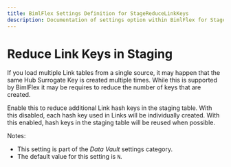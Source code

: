 ```yaml
---
title: BimlFlex Settings Definition for StageReduceLinkKeys
description: Documentation of settings option within BimlFlex for StageReduceLinkKeys
---
```

<head>
  <meta name="varigenceProduct" content="BimlFlex"></meta>
  <meta name="varigenceArticleType" content="Reference"></meta>
</head>

# Reduce Link Keys in Staging

If you load multiple Link tables from a single source, it may happen that the same Hub Surrogate Key is created multiple times. While this is supported by BimlFlex it may be requires to reduce the number of keys that are created.

Enable this to reduce additional Link hash keys in the staging table. With this disabled, each hash key used in Links will be individually created. With this enabled, hash keys in the staging table will be reused when possible.

Notes:

* This setting is part of the *Data Vault* settings category.
* The default value for this setting is `N`.
